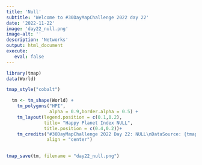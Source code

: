 ```yaml
---
title: 'Null'
subtitle: 'Welcome to #30DayMapChallenge 2022 day 22'
date: '2022-11-22'
image: 'day22_null.png'
image-alt: ''
description: 'Networks'
output: html_document
execute: 
   eval: false
---
```



```r


library(tmap)
data(World)

tmap_style("cobalt")

  tm <- tm_shape(World) +
    tm_polygons("HPI",
                alpha = 0.9,border.alpha = 0.5) +
    tm_layout(legend.position = c(0.1,0.2), 
              title= "Happy Planet Index NULL", 
              title.position = c(0.4,0.2))+
    tm_credits("#30DayMapChallenge 2022 Day 22: NULL\nDataSource: {tmap} | Map: Federica Gazzelloni (@fgazzelloni)",
               align = "center") 
  

tmap_save(tm, filename = "day22_null.png")

```

